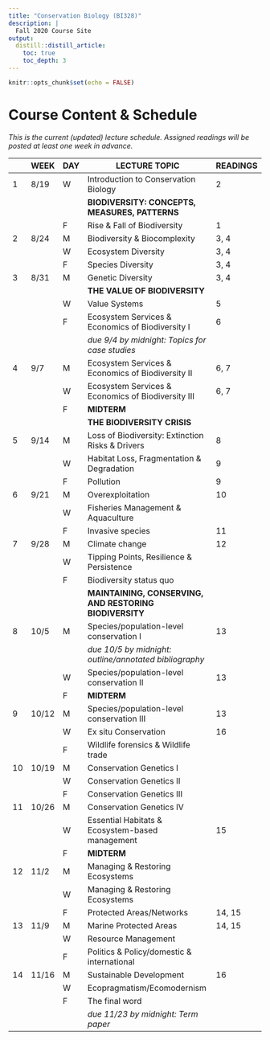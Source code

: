 ```yaml
---
title: "Conservation Biology (BI328)"
description: |
  Fall 2020 Course Site
output:
  distill::distill_article:
    toc: true
    toc_depth: 3
---
```


```r

knitr::opts_chunk$set(echo = FALSE)

```

# Course Content & Schedule

*This is the current (updated) lecture schedule. Assigned readings will be posted at least one week in advance.*

::: l-body

| | WEEK  |DAY| LECTURE TOPIC                                      | READINGS |
|-|-------|---|----------------------------------------------------|----------|
|1|	8/19  |	W	| Introduction to Conservation Biology	             | 2
|	|	      |   | **BIODIVERSITY: CONCEPTS, MEASURES, PATTERNS**     | 
| |       | F	| Rise & Fall of Biodiversity	                       | 1 
|2|	8/24	| M |	Biodiversity & Biocomplexity	                     | 3, 4 
| |       |	W |	Ecosystem Diversity                                | 3, 4
| |       | F	| Species Diversity                                  | 3, 4
|3| 8/31	| M	| Genetic Diversity                                  | 3, 4
|	|	      |   | **THE VALUE OF BIODIVERSITY**	                     |
| |       | W	| Value Systems	                                     | 5 
| |       | F	| Ecosystem Services & Economics of Biodiversity I   | 6
| |       |   | *due 9/4 by midnight: Topics for case studies*     |
|4| 9/7	  | M	| Ecosystem Services & Economics of Biodiversity II  | 6, 7
| |       | W	| Ecosystem Services & Economics of Biodiversity III | 6, 7
| |       | F	| **MIDTERM**	                                       |
|	|	      |   | **THE BIODIVERSITY CRISIS**                        |
|5|	9/14	| M |	Loss of Biodiversity: Extinction Risks & Drivers   | 8
| |       | W	| Habitat Loss, Fragmentation & Degradation	         | 9
| |       | F	| Pollution	                                         | 9
|6|	9/21	| M	| Overexploitation	                                 | 10
| |       | W	| Fisheries Management & Aquaculture	               |
| |       | F	| Invasive species	                                 | 11
|7|	9/28	| M	| Climate change	                                   | 12
| |       | W	| Tipping Points, Resilience & Persistence           | 	
| |       | F	| Biodiversity status quo	                           | 
|	|	      |   | **MAINTAINING, CONSERVING, AND RESTORING BIODIVERSITY**	|
|8| 10/5  | M	| Species/population-level conservation I	           | 13
| |       |   | *due 10/5 by midnight: outline/annotated bibliography* |
| |       | W |	Species/population-level conservation II	         | 13
| |       | F	| **MIDTERM**                                        |
|9|	10/12 |	M	| Species/population-level conservation III	         | 13
| |       | W	| Ex situ Conservation	                             | 16
| |       | F	| Wildlife forensics & Wildlife trade	               |
|10| 10/19| M |	Conservation Genetics I	                           |
| |       | W |	Conservation Genetics II	                         |
| |       | F |	Conservation Genetics III	                         |
|11| 10/26| M |	Conservation Genetics IV                           |	
| |       | W |	Essential Habitats & Ecosystem-based management	   | 15
| |       | F |	**MIDTERM**                                        | 
|12| 11/2 | M	| Managing & Restoring Ecosystems	                   |  
| |       | W	| Managing & Restoring Ecosystems	                   | 
| |       | F	| Protected Areas/Networks	                         | 14, 15 
|13| 11/9 |	M	| Marine Protected Areas	                           | 14, 15
| |       | W	| Resource Management                                | 
| |       | F	| Politics & Policy/domestic & international         |
|14| 11/16| M	| Sustainable Development                            | 16
| |       | W |	Ecopragmatism/Ecomodernism	                       |
| |       | F |	The final word	                                   |
| |       |   | *due 11/23 by midnight: Term paper*                |

:::


